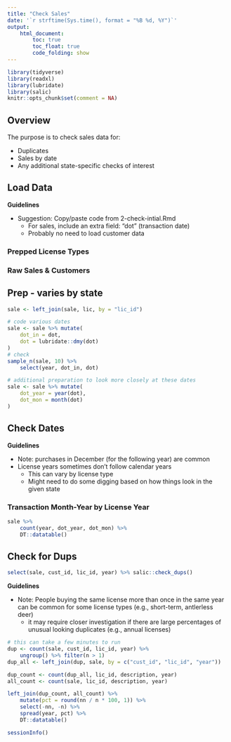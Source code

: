 ```yaml
---
title: "Check Sales"
date: '`r strftime(Sys.time(), format = "%B %d, %Y")`'
output: 
    html_document:
        toc: true
        toc_float: true
        code_folding: show
---
```


```r
library(tidyverse)
library(readxl)
library(lubridate)
library(salic)
knitr::opts_chunk$set(comment = NA)
```

## Overview

The purpose is to check sales data for:

- Duplicates
- Sales by date
- Any additional state-specific checks of interest

## Load Data

**Guidelines**

- Suggestion: Copy/paste code from 2-check-intial.Rmd
    + For sales, include an extra field: "dot" (transaction date)
    + Probably no need to load customer data

### Prepped License Types

### Raw Sales & Customers


## Prep - varies by state

```r
sale <- left_join(sale, lic, by = "lic_id")

# code various dates
sale <- sale %>% mutate(
    dot_in = dot,
    dot = lubridate::dmy(dot)
)
# check
sample_n(sale, 10) %>%
    select(year, dot_in, dot)
```

```r
# additional preparation to look more closely at these dates
sale <- sale %>% mutate(
    dot_year = year(dot),
    dot_mon = month(dot)
)
```

## Check Dates 

**Guidelines**

- Note: purchases in December (for the following year) are common
- License years sometimes don't follow calendar years
    + This can vary by license type
    + Might need to do some digging based on how things look in the given state

### Transaction Month-Year by License Year

```r
sale %>%
    count(year, dot_year, dot_mon) %>% 
    DT::datatable()
```

## Check for Dups

```r
select(sale, cust_id, lic_id, year) %>% salic::check_dups()
```

**Guidelines**

- Note: People buying the same license more than once in the same year can be common for some license types (e.g., short-term, antlerless deer)
    + it may require closer investigation if there are large percentages of unusual looking duplicates (e.g., annual licenses)
    
```r
# this can take a few minutes to run
dup <- count(sale, cust_id, lic_id, year) %>% 
    ungroup() %>% filter(n > 1)
dup_all <- left_join(dup, sale, by = c("cust_id", "lic_id", "year"))

dup_count <- count(dup_all, lic_id, description, year)
all_count <- count(sale, lic_id, description, year)

left_join(dup_count, all_count) %>%
    mutate(pct = round(nn / n * 100, 1)) %>%
    select(-nn, -n) %>%
    spread(year, pct) %>%
    DT::datatable()
```

```r
sessionInfo()
```
